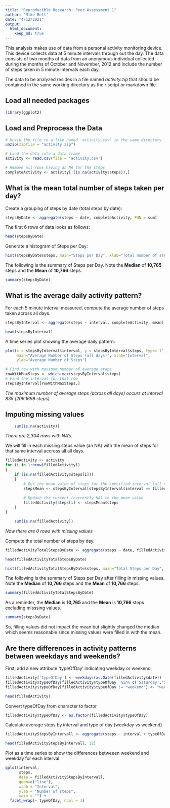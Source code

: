 ```yaml
---
title: "Reproducible Research: Peer Assessment 1"
author: "Mike Bell"
date: "4/12/2021"
output: 
  html_document:
    keep_md: true
---
```


This analysis makes use of data from a personal activity monitoring device. This device collects data at 5 minute intervals through out the day. The data consists of two months of data from an anonymous individual collected during the months of October and November, 2012 and include the number of steps taken in 5 minute intervals each day.

The data to be analyzed resides in a file named *activity.zip* that should be contained in the same working directory as the r script or markdown file.

## Load all needed packages
```r
library(ggplot2)
```


## Load and Preprocess the Data
```r

# Unzip the file to a file named 'activity.csv' in the same directory
unzip(zipfile = "activity.zip")

# Load the data into a data frame
activity <- read.csv(file = "activity.csv")

# Remove all rows having an NA for the steps
completeActivity <- activity[!(is.na(activity$steps)),]
```

## What is the mean total number of steps taken per day?
Create a grouping of steps by date (total steps by date):
```r
stepsByDate <- aggregate(steps ~ date, completeActivity, FUN = sum)
```

The first 6 rows of data looks as follows:
```r
head(stepsByDate)
```

Generate a histogram of Steps per Day:
```r
hist(stepsByDate$steps, main="Steps per Day", xlab="Total number of steps in a day")
```

The following is the summary of Steps per Day.  Note the **Median** of **10,765** steps and the **Mean** of **10,766** steps.
```r
summary(stepsByDate)
```

## What is the average daily activity pattern?
For each 5 minute interval measured, compute the average number of steps taken across all days.
```r
stepsByInterval <- aggregate(steps ~ interval, completeActivity, mean)

head(stepsByInterval)
```

A time series plot showing the average daily pattern:
```r
plot(x = stepsByInterval$interval, y = stepsByInterval$steps, type='l', 
     main="Average Number of Steps (all days)", xlab="Interval", 
     ylab="Average Number of Steps")
```

```r
# Find row with maximum number of average steps
rowWithMaxSteps <- which.max(stepsByInterval$steps)
# Find the interval for that row
stepsByInterval[rowWithMaxSteps,]
```

*The maximum number of average steps (across all days) occurs at interval 835 (206.1698 steps).*


## Imputing missing values
```r
    sum(is.na(activity))
```
*There are 2,304 rows with NA's.*

We will fill in each missing steps value (an NA) with the mean of steps for that same interval accross all all days.
```r
filledActivity <- activity
for (i in 1:nrow(filledActivity))
{
    if (is.na(filledActivity$steps[i]))
    {
        # Get the mean value of steps for the specified interval (all non-NA rows)
        stepsMean <- stepsByInterval[stepsByInterval$interval == filledActivity$interval[i],]
        
        # Update the current (currently NA) to the mean value
        filledActivity$steps[i] <- stepsMean$steps
    }
}
```

```r
    sum(is.na(filledActivity))
```

*Now there are 0 rows with missing values*

Compute the total number of steps by day.
```r

filledActivityTotalStepsByDate <- aggregate(steps ~ date, filledActivity, sum)

head(filledActivityTotalStepsByDate)
```

```r
hist(filledActivityTotalStepsByDate$steps, main="Total Steps per Day", xlab="Total Steps in a Day")
```




The following is the summary of Steps per Day after filling in missing values.  Note the **Median** of **10,766** steps and the **Mean** of **10,766** steps.

```r
summary(filledActivityTotalStepsByDate)
```
As a reminder, the **Median** is **10,765** and the **Mean** is **10,766** steps excluding misssing values.
```r
summary(stepsByDate)
```

So, filling values did not impact the mean but slightly changed the median which seems reasonable since missing values were filled in with the mean.


## Are there differences in activity patterns between weekdays and weekends?

First, add a new attribute 'typeOfDay' indicating weekday or weekend
```r
filledActivity['typeOfDay'] <- weekdays(as.Date(filledActivity$date))
filledActivity$typeOfDay[filledActivity$typeOfDay  %in% c('Saturday','Sunday') ] <- "weekend"
filledActivity$typeOfDay[filledActivity$typeOfDay != "weekend"] <- "weekday"
```

```r
head(filledActivity)
```

Convert typeOfDay  from character to factor
```r
filledActivity$typeOfDay <- as.factor(filledActivity$typeOfDay)
```

Calculate average steps by interval and type of day (weekday vs weekend)
```r
filledActivityStepsByIntervall <- aggregate(steps ~ interval + typeOfDay, filledActivity, mean)

head(filledActivityStepsByIntervall, 12)
```

Plot as a time series to show the differences betweeen weekend and weekday for each interval.
```r
qplot(interval, 
      steps, 
      data = filledActivityStepsByIntervall, 
      geom=c("line"),
      xlab = "Interval", 
      ylab = "Number of steps", 
      main = "") +
  facet_wrap(~ typeOfDay, ncol = 1)
```